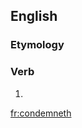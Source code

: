==English==

===Etymology===
{{suffix|condemn|eth|lang=en}}

===Verb===
{{head|en|verb form}}

# {{en-archaic third-person singular of|condemn}}

[[fr:condemneth]]